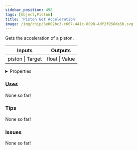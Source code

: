 ```yaml
---
sidebar_position: 498
tags: [Object,Piston]
title: 'Piston Get Acceleration'
image: /img/chip/5e002bc3-c667-441c-8098-4df2f956de5b.svg
---
```


Gets the acceleration of a piston.



<IChip uuid="5e002bc3-c667-441c-8098-4df2f956de5b"/>

<table><thead><tr><th>Inputs</th><th>Outputs</th></tr></thead><tbody><tr><td>piston | Target</td><td>float | Value</td></tr></tbody></table>

<details>
  <summary>Properties</summary>
  <div>
    <div>
    <table>
      <tbody>
        <tr>
          <td>Is beta required?</td>
          <td>No</td>
        </tr>
        <tr>
          <td>Is chip a trolling risk?</td>
          <td>No</td>
        </tr>
        <tr>
          <td>Is chip a role assignment risk?</td>
          <td>No</td>
        </tr>
        <tr>
          <td>Chip UUID</td>
          <td>5e002bc3-c667-441c-8098-4df2f956de5b</td>
        </tr>
        <tr>
          <td>Room availability</td>
          <td>Available everywhere</td>
        </tr>
      </tbody>
    </table>
    </div>
  </div>
</details>

### Uses

None so far!

### Tips

None so far!

### Issues

None so far!